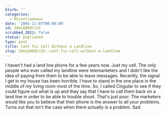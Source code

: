 ```yaml
---
blurb: ''
categories:
  - Miscellaneous
date: '2005-11-07T00:00:00'
id: 20eLQdOdCcSS
scrubbed_2021: false
status: published
type: post
title: Cant Fix Cell Without a Landline
slug: 20eLQdOdCcSS--cant-fix-cell-without-a-landline
---
```


I haven't had a land line phone for a few years now. Just my cell.
The only people who ever called my landline were telemarketers and
I didn't like the idea of paying from them to be able to leave
messages. Recently, the signal I get in my house has been horrible.
I have to stand in the one place in the middle of my living room
most of the time. So, I called Cingular to see if they could figure
out what is up and they say that I have to call them back on a land
line in order to be able to trouble shoot. That's just poor. The
marketers would like you to believe that their phone is the answer
to all your problems. Turns out that isn't the case when there
actually is a problem. Sad.
